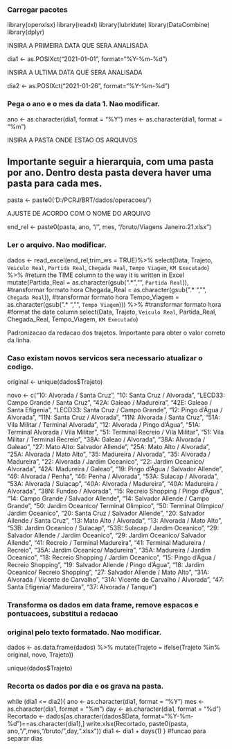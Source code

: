 ### Carregar pacotes
library(openxlsx)
library(readxl)
library(lubridate)
library(DataCombine)
library(dplyr)

########### INSIRA A PRIMEIRA DATA QUE SERA ANALISADA

dia1 <- as.POSIXct("2021-01-01", format="%Y-%m-%d")

########### INSIRA A ULTIMA DATA QUE SERA ANALISADA

dia2 <- as.POSIXct("2021-01-26", format="%Y-%m-%d")



### Pega o ano e o mes da data 1. Nao modificar.

ano <- as.character(dia1, format = "%Y")
mes <- as.character(dia1, format = "%m")

########### INSIRA A PASTA ONDE ESTAO OS ARQUIVOS
## Importante seguir a hierarquia, com uma pasta por ano. Dentro desta pasta devera haver uma pasta para cada mes.

pasta <- paste0('D:/PCRJ/BRT/dados/operacoes/')

########### AJUSTE DE ACORDO COM O NOME DO ARQUIVO

end_rel <- paste0(pasta, ano, "/", mes, "/bruto/Viagens Janeiro.21.xlsx")

### Ler o arquivo. Nao modificar.

dados <- read_excel(end_rel,trim_ws = TRUE)%>%
  select(Data, Trajeto, `Veiculo Real`, `Partida Real`, `Chegada Real`, `Tempo Viagem`, `KM Executado`) %>%
  #return the TIME column to the way it is written in Excel
  mutate(Partida_Real = as.character(gsub(".* ","", `Partida Real`)), #transformar formato hora
         Chegada_Real = as.character(gsub(".* ","", `Chegada Real`)), #transformar formato hora
         Tempo_Viagem = as.character(gsub(".* ","", `Tempo Viagem`))) %>% #transformar formato hora
  #format the date column
  select(Data, Trajeto, `Veiculo Real`, Partida_Real, Chegada_Real, Tempo_Viagem, `KM Executado`)

########### Padronizacao da redacao dos trajetos. Importante para obter o valor correto da linha.
### Caso existam novos servicos sera necessario atualizar o codigo.

original <- unique(dados$Trajeto)

novo <- c("10: Alvorada / Santa Cruz", "10: Santa Cruz / Alvorada", "LECD33: Campo Grande / Santa Cruz", 
          "42A: Galeao / Madureira", "42E: Galeao / Santa Efigenia", "LECD33: Santa Cruz / Campo Grande", 
          "12: Pingo d'Água / Alvorada", "11N: Santa Cruz / Alvorada", "11N: Alvorada / Santa Cruz", 
          "51A: Vila Militar / Terminal Alvorada", "12: Alvorada / Pingo d'Água", "51A:  Terminal Alvorada / Vila Militar", 
          "51: Terminal Recreio / Vila Militar", "51: Vila Militar / Terminal Recreio", "38A: Galeao / Alvorada", 
          "38A: Alvorada / Galeao", "27: Mato Alto: Salvador Allende", "25A:  Mato Alto /  Alvorada", 
          "25A:  Alvorada / Mato Alto", "35: Madureira / Alvorada", "35: Alvorada  /  Madureira", 
          "22: Alvorada / Jardim Oceanico", "22: Jardim Oceanico/ Alvorada", "42A: Madureira / Galeao", 
          "19: Pingo d'Água / Salvador Allende", "46: Alvorada / Penha", "46: Penha / Alvorada", "53A: Sulacap / Alvorada", 
          "53A: Alvorada / Sulacap", "40A: Alvorada / Madureira", "40A: Madureira / Alvorada", "38N: Fundao / Alvorada", 
          "15: Recreio Shopping / Pingo d'Água", "14: Campo Grande / Salvador Allende", "14: Salvador Allende / Campo Grande", 
          "50: Jardim Oceanico/ Terminal Olimpico", "50: Terminal Olimpico/ Jardim Oceanico", "20: Santa Cruz / Salvador Allende", 
          "20: Salvador Allende / Santa Cruz", "13: Mato Alto / Alvorada", "13: Alvorada /  Mato Alto", "53B: Jardim Oceanico / Sulacap", 
          "53B: Sulacap / Jardim Oceanico", "29: Salvador Allende /  Jardim Oceanico", "29:  Jardim Oceanico/ Salvador Allende", 
          "41: Recreio / Terminal Madureira", "41: Terminal Madureira / Recreio", "35A:  Jardim Oceanico/ Madureira", "35A: Madureira / Jardim Oceanico", 
          "18: Recreio Shopping / Jardim Oceanico", "15: Pingo d'Água / Recreio Shopping", "19: Salvador Allende / Pingo d'Água", 
          "18: Jardim Oceanico/ Recreio Shopping", "27: Salvador Allende / Mato Alto", "31A: Alvorada / Vicente de Carvalho", 
          "31A: Vicente de Carvalho / Alvorada", "47:  Santa Efigenia/ Madureira", "37: Alvorada / Tanque")

### Transforma os dados em data frame, remove espacos e pontuacoes, substitui a redacao
### original pelo texto formatado. Nao modificar.
dados <- as.data.frame(dados) %>%
  mutate(Trajeto = ifelse(Trajeto %in% original, novo, Trajeto))

unique(dados$Trajeto)

### Recorta os dados por dia e os grava na pasta.

while (dia1 <= dia2){
  ano <- as.character(dia1, format = "%Y")
  mes <- as.character(dia1, format = "%m")
  day <- as.character(dia1, format = "%d")
  Recortado <- dados[as.character(dados$Data, format="%Y-%m-%d")==as.character(dia1),]
  write.xlsx(Recortado, paste0(pasta, ano,"/",mes,"/bruto/",day,".xlsx")) 
  dia1 <- dia1 + days(1)
} #funcao para separar dias

